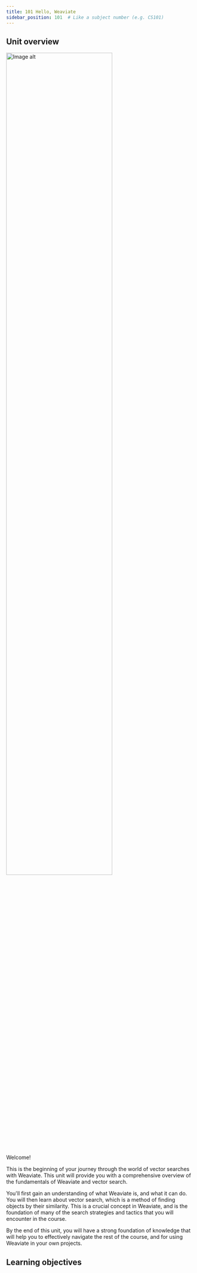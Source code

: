 ```yaml
---
title: 101 Hello, Weaviate
sidebar_position: 101  # Like a subject number (e.g. CS101)
---
```


## Unit overview


<img src={imageUrl} alt="Image alt" width="75%"/>

<!-- Provide context for this course, in addition to the concrete learning goals and outcomes. Why would someone want to do this unit? -->

Welcome!

This is the beginning of your journey through the world of vector searches with Weaviate. This unit will provide you with a comprehensive overview of the fundamentals of Weaviate and vector search.

You'll first gain an understanding of what Weaviate is, and what it can do. You will then learn about vector search, which is a method of finding objects by their similarity. This is a crucial concept in Weaviate, and is the foundation of many of the search strategies and tactics that you will encounter in the course.

By the end of this unit, you will have a strong foundation of knowledge that will help you to effectively navigate the rest of the course, and for using Weaviate in your own projects.

## Learning objectives


<LearningGoalsExp />  


<LearningGoals unitName="hello_weaviate"/>  
